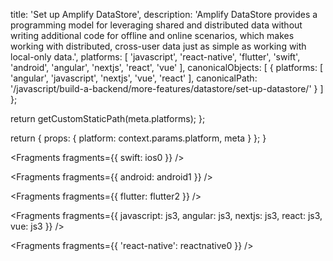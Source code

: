 
  title: 'Set up Amplify DataStore',
  description: 'Amplify DataStore provides a programming model for leveraging shared and distributed data without writing additional code for offline and online scenarios, which makes working with distributed, cross-user data just as simple as working with local-only data.',
  platforms: [
    'javascript',
    'react-native',
    'flutter',
    'swift',
    'android',
    'angular',
    'nextjs',
    'react',
    'vue'
  ],
  canonicalObjects: [
    {
      platforms: [
        'angular',
        'javascript',
        'nextjs',
        'vue',
        'react'
      ],
      canonicalPath: '/javascript/build-a-backend/more-features/datastore/set-up-datastore/'
    }
  ]
};

  return getCustomStaticPath(meta.platforms);
};

  return {
    props: {
      platform: context.params.platform,
      meta
    }
  };
}


<Fragments fragments={{ swift: ios0 }} />


<Fragments fragments={{ android: android1 }} />


<Fragments fragments={{ flutter: flutter2 }} />


<Fragments
  fragments={{
    javascript: js3,
    angular: js3,
    nextjs: js3,
    react: js3,
    vue: js3
  }}
/>


<Fragments fragments={{ 'react-native': reactnative0 }} />

